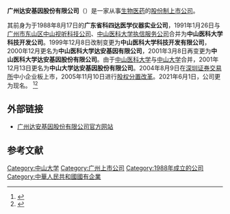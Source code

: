 {{Infobox company
| name = 广州达安基因股份有限公司
| name_en = Daan Gene Co.,Ltd.
| logo = File:DAJY logo.png
| former_name = {{Unbulleted list|广东省科四达医学仪器实业公司|中山医科大学科技开发公司|中山医科大学科技开发有限公司|中山医科大学达安基因有限公司|中山医科大学达安基因股份有限公司|中山大学达安基因股份有限公司}}
| type = [[上市公司|上市公司]]
| traded_as = {{Szse|002030}}
| ISIN = 
| local_code_name= CN
| local_code = 91440101190445368X
| foundation = {{Start date and age|df=yes|1988|8|17}}<br>{{CHN}}[[广东省|广东省]][[广州市|广州市]]
| location = 中国广东省广州市[[黄埔区|黄埔区]]香山路19号
| area_served = 中国
| founder = 
| key_people = {{Unbulleted list|董事长：何蕴韶|总经理：周新宇}}
| industry = 研究和试验发展
| revenue = [[人民币|￥]]5341209627.83元
| assets = ￥6700027768.66元
| num_employees = 1573人
| num_employees_year = 2021年
| parent = 广州中大控股有限公司（16.63%）
| divisions = 
| subsid = {{Unbulleted list|广州市达安基因科技有限公司|中山生物工程有限公司|广州达泰生物工程技术有限公司}}
| homepage = {{URL|daangene.com}}
| slogan = 达生命之源，安健康之本
| capital = 
| earnings_per_share = ￥2.79元
| footnotes = 未特别注明的数据均截至2020年
}}
'''广州达安基因股份有限公司'''（{{Szse|002030|name=达安基因}}）是一家从事[[生物医药|生物医药]]的[[股份制|股份制]][[上市公司|上市公司]]。

其前身为于1988年8月17日的'''广东省科四达医学仪器实业公司'''，1991年1月26日与[[广州市东山区中山视听科技公司|广州市东山区中山视听科技公司]]、[[中山医科大学执信服务公司|中山医科大学执信服务公司]]合并为'''中山医科大学科技开发公司'''。1999年12月8日改制变更为'''中山医科大学科技开发有限公司'''，2000年12月更名为'''中山医科大学达安基因有限公司'''，2001年3月8日再变更为'''中山医科大学达安基因股份有限公司'''。由于[[中山医科大学|中山医科大学]]与[[中山大学|中山大学]]合并，2001年12月13日更名为'''中山大学达安基因股份有限公司'''。2004年8月9日在[[深圳证券交易所|深圳证券交易所]]中小企业板上市，2005年11月10日进行[[股权分置改革|股权分置改革]]。2021年6月1日，公司更为现名。
<ref>{{Cite web |url=http://www.daangene.com/about/default.htm |title=公司简介 |access-date=2012-04-03 |archive-date=2011-10-30 |archive-url=https://web.archive.org/web/20111030181858/http://www.daangene.com/about/default.htm |dead-url=no }}</ref><ref>{{Cite web |url=http://finance.sina.com.cn/stock/blank/adjydc.shtml |title=达安基因：给我一个投赞成票德理由 |access-date=2011-10-27 |archive-date=2014-07-11 |archive-url=https://web.archive.org/web/20140711074828/http://finance.sina.com.cn/stock/blank/adjydc.shtml |dead-url=no }}</ref>

==外部链接==
*[http://www.daangene.com 广州达安基因股份有限公司官方网站] {{Wayback|url=http://www.daangene.com/ |date=20210124145641 }}

==参考文献==
{{Reflist}}
{{SZSECI}}
[[Category:中山大学|Category:中山大学]]
[[Category:广州上市公司|Category:广州上市公司]]
[[Category:1988年成立的公司|Category:1988年成立的公司]]
[[Category:中華人民共和國國有企業|Category:中華人民共和國國有企業]]